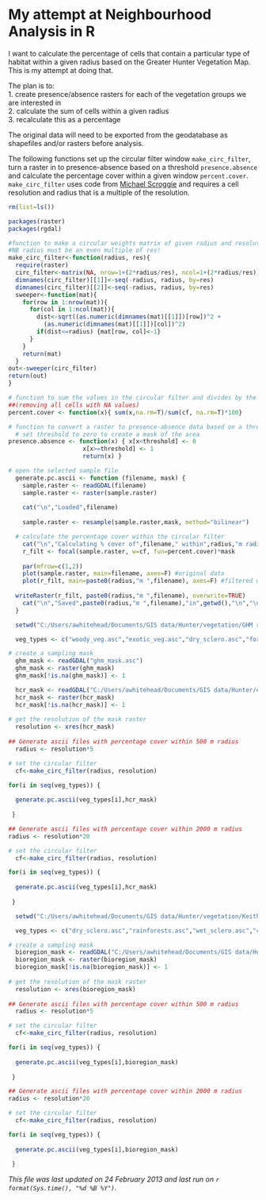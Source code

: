 My attempt at Neighbourhood Analysis in R
========================================================

I want to calculate the percentage of cells that contain a particular type of habitat within a given radius based on the Greater Hunter Vegetation Map.  This is my attempt at doing that.

The plan is to:  
1. create presence/absence rasters for each of the vegetation groups we are interested in  
2. calculate the sum of cells within a given radius  
3. recalculate this as a percentage  

The original data will need to be exported from the geodatabase as shapefiles and/or rasters before analysis.  

The following functions set up the circular filter window `make_circ_filter`, turn a raster in to presence-absence based on a threshold `presence.absence` and calculate the percentage cover within a given window `percent.cover`.  `make_circ_filter` uses code from [Michael Scroggie](http://scrogster.wordpress.com/2012/10/05/applying-a-circular-moving-window-filter-to-raster-data-in-r/) and requires a cell resolution and radius that is a multiple of the resolution. 


```r
rm(list=ls())

packages(raster)
packages(rgdal)

#function to make a circular weights matrix of given radius and resolution
#NB radius must be an even multiple of res!
make_circ_filter<-function(radius, res){
  require(raster)
  circ_filter<-matrix(NA, nrow=1+(2*radius/res), ncol=1+(2*radius/res))
  dimnames(circ_filter)[[1]]<-seq(-radius, radius, by=res)
  dimnames(circ_filter)[[2]]<-seq(-radius, radius, by=res)
  sweeper<-function(mat){
    for(row in 1:nrow(mat)){
      for(col in 1:ncol(mat)){
        dist<-sqrt((as.numeric(dimnames(mat)[[1]])[row])^2 +
          (as.numeric(dimnames(mat)[[1]])[col])^2)
        if(dist<=radius) {mat[row, col]<-1}
      }
    }
    return(mat)
  }
out<-sweeper(circ_filter)
return(out)
}

# function to sum the values in the circular filter and divides by the number of cells 
##(removing all cells with NA values)
percent.cover <- function(x){ sum(x,na.rm=T)/sum(cf, na.rm=T)*100}

# function to convert a raster to presence-absence data based on a threshold
  # set threshold to zero to create a mask of the area
presence.absence <- function(x) { x[x<threshold] <- 0
                     x[x>=threshold] <- 1
                     return(x) }

```

```r

# open the selected sample file
  generate.pc.ascii <- function (filename, mask) {
    sample.raster <- readGDAL(filename)
    sample.raster <- raster(sample.raster)
    
    cat("\n","Loaded",filename)
    
    sample.raster <- resample(sample.raster,mask, method="bilinear")

  # calculate the percentage cover within the circular filter
    cat("\n","Calculating % cover of",filename," within",radius,"m radius")
    r_filt <- focal(sample.raster, w=cf, fun=percent.cover)*mask
  
    par(mfrow=c(1,2))
    plot(sample.raster, main=filename, axes=F) #original data
    plot(r_filt, main=paste0(radius,"m ",filename), axes=F) #filtered data
  
  writeRaster(r_filt, paste0(radius,"m ",filename), overwrite=TRUE)
    cat("\n","Saved",paste0(radius,"m ",filename),"in",getwd(),"\n","\n")
  }
```

```r
  setwd("C:/Users/awhitehead/Documents/GIS data/Hunter/vegetation/GHM raster data")

  veg_types <- c("woody_veg.asc","exotic_veg.asc","dry_sclero.asc","forest_wet.asc","rainforests.asc","lit_rainfor.asc","fresh_wet.asc","river_for.asc","mangrove.asc","saltmarshes.asc","shrublands.asc","west_grasslands.asc","wet_sclero.asc","woodlands.asc")

# create a sampling mask
  ghm_mask <- readGDAL("ghm_mask.asc")
  ghm_mask <- raster(ghm_mask)
  ghm_mask[!is.na(ghm_mask)] <- 1

  hcr_mask <- readGDAL("C:/Users/awhitehead/Documents/GIS data/Hunter/environment/environment clipped by cma/hcr_mask")
  hcr_mask <- raster(hcr_mask)
  hcr_mask[!is.na(hcr_mask)] <- 1
        
# get the resolution of the mask raster
  resolution <- xres(hcr_mask)
  
## Generate ascii files with percentage cover within 500 m radius
  radius <- resolution*5

# set the circular filter
  cf<-make_circ_filter(radius, resolution)

for(i in seq(veg_types)) {
    
  generate.pc.ascii(veg_types[i],hcr_mask)
  
 }

## Generate ascii files with percentage cover within 2000 m radius
radius <- resolution*20

# set the circular filter
  cf<-make_circ_filter(radius, resolution)

for(i in seq(veg_types)) {
    
  generate.pc.ascii(veg_types[i],hcr_mask)
  
 }

```

```r
  setwd("C:/Users/awhitehead/Documents/GIS data/Hunter/vegetation/Keith vegetation raster data")

  veg_types <- c("dry_sclero.asc","rainforests.asc","wet_sclero.asc","cleared.asc")

# create a sampling mask
  bioregion_mask <- readGDAL("C:/Users/awhitehead/Documents/GIS data/Hunter/Plans/Bioregions/ibra_mask")
  bioregion_mask <- raster(bioregion_mask)
  bioregion_mask[!is.na(bioregion_mask)] <- 1
        
# get the resolution of the mask raster
  resolution <- xres(bioregion_mask)
  
## Generate ascii files with percentage cover within 500 m radius
  radius <- resolution*5

# set the circular filter
  cf<-make_circ_filter(radius, resolution)

for(i in seq(veg_types)) {
    
  generate.pc.ascii(veg_types[i],bioregion_mask)
  
 }

## Generate ascii files with percentage cover within 2000 m radius
radius <- resolution*20

# set the circular filter
  cf<-make_circ_filter(radius, resolution)

for(i in seq(veg_types)) {
    
  generate.pc.ascii(veg_types[i],bioregion_mask)
  
 }

```

*This file was last updated on 24 February 2013 and last run on `r format(Sys.time(), "%d %B %Y")`.*